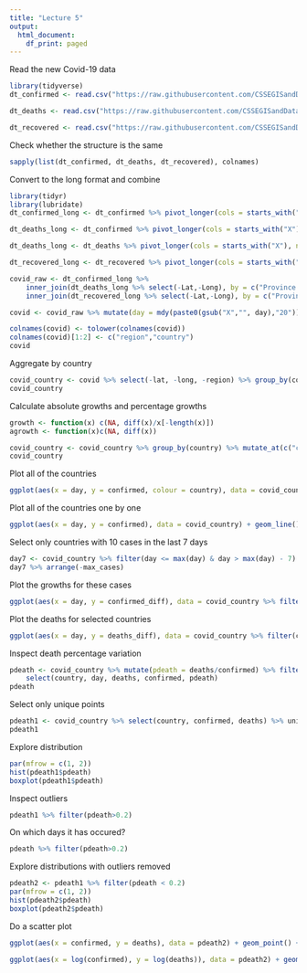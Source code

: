 ```yaml
---
title: "Lecture 5"
output:
  html_document:
    df_print: paged
---
```


Read the new Covid-19 data

```r
library(tidyverse)
dt_confirmed <- read.csv("https://raw.githubusercontent.com/CSSEGISandData/COVID-19/master/csse_covid_19_data/csse_covid_19_time_series/time_series_19-covid-Confirmed.csv", stringsAsFactors = FALSE)

dt_deaths <- read.csv("https://raw.githubusercontent.com/CSSEGISandData/COVID-19/master/csse_covid_19_data/csse_covid_19_time_series/time_series_19-covid-Deaths.csv", stringsAsFactors = FALSE)

dt_recovered <- read.csv("https://raw.githubusercontent.com/CSSEGISandData/COVID-19/master/csse_covid_19_data/csse_covid_19_time_series/time_series_19-covid-Recovered.csv", stringsAsFactors = FALSE)

```

Check whether the structure is the same

```r
sapply(list(dt_confirmed, dt_deaths, dt_recovered), colnames)
```
 
Convert to the long format and combine
```r
library(tidyr)
library(lubridate)
dt_confirmed_long <- dt_confirmed %>% pivot_longer(cols = starts_with("X"), names_to = "day", values_to = "confirmed")

dt_deaths_long <- dt_confirmed %>% pivot_longer(cols = starts_with("X"), names_to = "day", values_to = "deaths")

dt_deaths_long <- dt_deaths %>% pivot_longer(cols = starts_with("X"), names_to = "day", values_to = "deaths")

dt_recovered_long <- dt_recovered %>% pivot_longer(cols = starts_with("X"), names_to = "day", values_to = "recovered")

covid_raw <- dt_confirmed_long %>% 
    inner_join(dt_deaths_long %>% select(-Lat,-Long), by = c("Province.State", "Country.Region", "day")) %>% 
    inner_join(dt_recovered_long %>% select(-Lat,-Long), by = c("Province.State", "Country.Region", "day"))

covid <- covid_raw %>% mutate(day = mdy(paste0(gsub("X","", day),"20")))

colnames(covid) <- tolower(colnames(covid))
colnames(covid)[1:2] <- c("region","country")
covid
```

Aggregate by country

```r
covid_country <- covid %>% select(-lat, -long, -region) %>% group_by(country, day) %>% summarise_all(sum) %>% ungroup %>% arrange(country,day)
covid_country
```

Calculate absolute growths and percentage growths
```r
growth <- function(x) c(NA, diff(x)/x[-length(x)])
agrowth <- function(x)c(NA, diff(x))

covid_country <- covid_country %>% group_by(country) %>% mutate_at(c("confirmed", "deaths", "recovered"), list(diff = agrowth, growth = growth))
covid_country
```


Plot all of the countries
```r
ggplot(aes(x = day, y = confirmed, colour = country), data = covid_country) + geom_line()
```


Plot all of the countries one by one
```r
ggplot(aes(x = day, y = confirmed), data = covid_country) + geom_line() + facet_wrap(~country, scales="free_y")
```

Select only countries with  10 cases in the last 7 days

```r
day7 <- covid_country %>% filter(day <= max(day) & day > max(day) - 7) %>% group_by(country) %>% summarize(max_cases = max(confirmed_diff)) %>% filter( max_cases > 7)
day7 %>% arrange(-max_cases)
```

Plot the growths for these cases

```r
ggplot(aes(x = day, y = confirmed_diff), data = covid_country %>% filter(country %in% day7$country) %>% filter(day > max(day) - 7)) + geom_line() + facet_wrap(~country, scales="free_y")
```


Plot the deaths for selected countries

```r
ggplot(aes(x = day, y = deaths_diff), data = covid_country %>% filter(country %in% day7$country) %>% filter(day > max(day) - 7)) + geom_line() + facet_wrap(~country, scales="free_y")
```

Inspect death percentage variation
```r
pdeath <- covid_country %>% mutate(pdeath = deaths/confirmed) %>% filter(pdeath > 0) %>% 
    select(country, day, deaths, confirmed, pdeath) 
pdeath
```

Select only unique points 

```r
pdeath1 <- covid_country %>% select(country, confirmed, deaths) %>% unique %>% mutate(pdeath = deaths/confirmed) %>% filter(confirmed > 0) %>% filter(pdeath>0)
pdeath1
```


Explore distribution
```r
par(mfrow = c(1, 2))
hist(pdeath1$pdeath)
boxplot(pdeath1$pdeath)
```


Inspect outliers
```r
pdeath1 %>% filter(pdeath>0.2)
```

On which days it has occured?
```r
pdeath %>% filter(pdeath>0.2)
```

Explore distributions with outliers removed

```r
pdeath2 <- pdeath1 %>% filter(pdeath < 0.2)
par(mfrow = c(1, 2))
hist(pdeath2$pdeath)
boxplot(pdeath2$pdeath)
```

Do a scatter plot
```r
ggplot(aes(x = confirmed, y = deaths), data = pdeath2) + geom_point() + geom_smooth(method="lm")
```

```r
ggplot(aes(x = log(confirmed), y = log(deaths)), data = pdeath2) + geom_point(aes(colour=country)) 
```